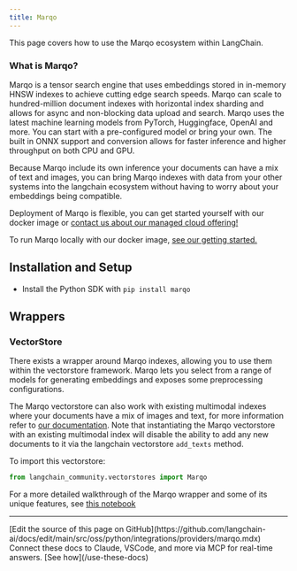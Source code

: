 ```yaml
---
title: Marqo
---
```


This page covers how to use the Marqo ecosystem within LangChain.

### **What is Marqo?**

Marqo is a tensor search engine that uses embeddings stored in in-memory HNSW indexes to achieve cutting edge search speeds. Marqo can scale to hundred-million document indexes with horizontal index sharding and allows for async and non-blocking data upload and search. Marqo uses the latest machine learning models from PyTorch, Huggingface, OpenAI and more. You can start with a pre-configured model or bring your own. The built in ONNX support and conversion allows for faster inference and higher throughput on both CPU and GPU.

Because Marqo include its own inference your documents can have a mix of text and images, you can bring Marqo indexes with data from your other systems into the langchain ecosystem without having to worry about your embeddings being compatible.

Deployment of Marqo is flexible, you can get started yourself with our docker image or [contact us about our managed cloud offering!](https://www.marqo.ai/pricing)

To run Marqo locally with our docker image, [see our getting started.](https://docs.marqo.ai/latest/)

## Installation and Setup

- Install the Python SDK with `pip install marqo`

## Wrappers

### VectorStore

There exists a wrapper around Marqo indexes, allowing you to use them within the vectorstore framework. Marqo lets you select from a range of models for generating embeddings and exposes some preprocessing configurations.

The Marqo vectorstore can also work with existing multimodal indexes where your documents have a mix of images and text, for more information refer to [our documentation](https://docs.marqo.ai/latest/#multi-modal-and-cross-modal-search). Note that instantiating the Marqo vectorstore with an existing multimodal index will disable the ability to add any new documents to it via the langchain vectorstore `add_texts` method.

To import this vectorstore:

```python
from langchain_community.vectorstores import Marqo
```

For a more detailed walkthrough of the Marqo wrapper and some of its unique features, see [this notebook](/oss/python/integrations/vectorstores/marqo)

---

<Callout icon="pen-to-square" iconType="regular">
    [Edit the source of this page on GitHub](https://github.com/langchain-ai/docs/edit/main/src/oss/python/integrations/providers/marqo.mdx)
</Callout>
<Tip icon="terminal" iconType="regular">
    Connect these docs to Claude, VSCode, and more via MCP for    real-time answers. [See how](/use-these-docs)
</Tip>
